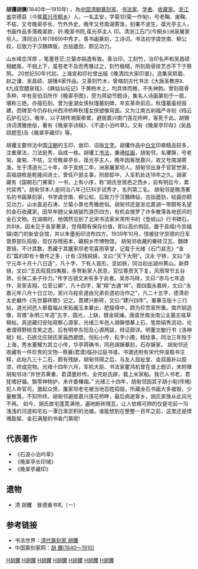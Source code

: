
{{Notability Unreferenced |time=2012-04-13T12:04:46+00:00 }}
'''胡䦆胡镢'''(1840年—1910年) ，為[[中国|中国]][[清朝|清朝]][[篆刻家|篆刻家]]、[[书法家|书法家]]、[[学者|学者]]、[[收藏家|收藏家]]。[[浙江省|浙江省]]崇德县（今属[[嘉兴市|嘉兴市]][[桐乡|桐乡]]）人。一名孟安，字菊邻(菊一作匊)，号老鞠、废鞠、不枯，又号晚翠亭长、竹外外史，晚年又号南湖寄渔，别署不波生，葆光亭主人，书画作品多落晚翠款，钤:晚翠书院,葆光亭主人 印。清浙江石门(今桐乡)洲泉屠家坝人。清同治八年(1869)中秀才。善书画篆刻，工诗词。书法初学虞世南、柳公权，后致力于汉魏碑版，古拙遒劲，颇见功力。

山水峰峦浑厚
，笔墨苍茫;兰菊亦娟逸有致。善治印，工刻竹，治印名声和吴昌硕相媲美，不相上下，虽苍老不及而秀雅过之，刻竹极精，所刻扇骨技艺亦不下于蔡照。
20世纪50年代初，上海宣和印社曾出版《晚清四大家印谱》，选集吴熙载、赵之谦、吴昌硕、胡镬4家作品。又善刻竹木，曾缩刻古代书法《大唐圣教序》、《九成宫醴泉铭》、《麻姑仙坛记》于黄杨木上，均具体而微，不失神韵。曾刻扇骨多种，中有吴伯滔所作《晚翠亭图》，旁为蒋幼节题诗，集名人诗画篆刻于一扇，堪称三绝。亦擅石刻，曾为鉴湖女侠秋瑾墓刻碑，辛亥革命前后，秋瑾墓虽经毁建，而碑至今仍存杭州西泠桥畔秋瑾女侠塑像背面。又为江南古刹福严寺刻《绉云石护石记》。晚年，以子胡传湘案牵累，避居嘉兴南门莲花桥畔，客死于此。胡镢诗词清雅绝俗，著有《晚翠亭诗稿》、《不波小泊吟草》。又有《晚翠亭印存》(吴昌硕题签)及《晚翠亭藏印》等。



胡䦆主要师法中国[[汉朝|汉朝]]的玉印、凿印、诏版[[文字|文字]]。胡䦆作品中[[白文|白文]]印章精品较多，注重章法，刀法挺秀，自成一格。胡䦆工[[书法|书法]]，兼通[[绘画|绘画]]，胡匊邻，名䦆镢，号老匊、废匊、不枯，又号晚翠亭长，葆光亭主人，晚年因客居嘉兴，故又号南湖寄渔，生于清道光二十年，卒于宣统二年，洲泉屠家坝人。胡匊邻出身于官宦世家，高祖胡枚是乾隆间进士，曾任户部主事，刑部郎中，入军机处达18年之久。胡家藏有《国朝石门黉案》一书，上有小序，称“胡氏世居邑之西乡，自有明迄今，累代奕秀”。胡匊邻本人是同治八年己巳科岁试秀才，名列第二名。
胡匊邻是晚清著名的书画篆刻家，书学虞世南、柳公权，后致力于汉魏碑帖，古拙遒劲，绘画亦颇见功力，山水直追石涛，兰菊小景也秀雅绝俗。胡匊邻还是浙北嘉湖一带颇有名望的金石收藏家，因早年随父亲胡骏烈游历四方，有机会搜罗了许多散落各地民间的金石文物。在湖南时，他偶然见到了北宋书法家米芾所书的《登岘山》行书碑石，共8块，因未见于各家著录，觉得颇有保存价值，即以高价购回，置于县城(今崇福镇)南门的新安会馆，并以朱墨拓印流布四方。1939年10月，惜被驻守崇德的日军管原部队捣毁，现仅存残拓本，藏桐乡市博物馆。
胡匊邻收藏的秦砖汉瓦、魏碑晋镜，不计其数，悉藏于其屠家坝老宅喜雨草堂，记载于光绪《石门县志》“金石”篇的即有十数件之多，计有:汉残铜镜，文曰:“天下大明”。汉永
宁砖，文曰:“永宁元年十月十八日造”，凡十字，下有人首形，坚如铁，同治初出湖州菁山。新莽镜，文曰:“王氏昭竟四夷服，多贺新家人民息，官位尊贵天下复，风雨常节五谷熟，长保二亲子孙力。”传字古镜文未有多于此者。吴赤乌砖，文曰:“赤乌七年造作，吴家吉翔，位至公卿”，凡十四字，案“翔”古通“祥”。晋四面永嘉砖，文曰:“永嘉元年八月十日立功，吴兴乌程俞道由兄弟俞道初治作之”，凡二十五字，德清俞太史樾作《先世墓砖歌》记之。晋建兴断砖，文曰:“建兴四年”。重摹玉版十三行帖，道光间邑人蔡载福从宋拓阗玉本摹出，肥瘦得中，颇为珍赏家所重。南齐铜造像，背镌“永明三年造”五字，圆光，上缺，镀金斑斓。唐虞世南汝南公主墓志铭草稿帖，真迹藏归安陆观察心源家，光绪三年邑人胡镢借摹上石，笔势娟秀流动，论者谓得野桃含笑之态，后有明李东阳及心源两跋，辩证颇详。明董文敏行书《洛神赋》帖，石嵌北庄胡氏家庙西廊壁。倪耘小传，耘字小圃，精绘事，同治三年殁于上海，秀水董耀为其立小传，华亭蒋确书，同邑胡镢摹刻，石存镢家。
胡匊邻还收藏有一件珍贵的文物--蔡襄(君谟)临孙过庭书谱。书谱还附有宋代仲温楷书注释，此帖凡三十二石，颇有残缺，胡匊邻得之后，与友人屈祉堂、金叔眉补以胶漆，终成完物。光绪十四年六月，军机大臣、书法家瞿鸿机曾在谱上题识，末附赠胡匊邻诗:“并世苏黄重，君谟墨妙传。全完赵氏辟，载上米家船。我已人书老，君犹嗜好偏。飘零神物护，未许委榛烟。”
光绪三十四年，胡匊邻因其子胡小匊(传缃)犯人命官司，激起众愤，屠家坝老宅被当地百姓捣毁，所藏金石书画大多被毁，少量散落，不知所终。胡匊邻避居嘉兴莲花桥畔，最后病逝客乡，胡氏家族从此风光不再。
如今，胡氏故宅蓬蒿满地，遍地断砖残瓦，让人依稀可辨的仅是宅前一沟浅浅的河道和宅右一潭日渐淤积的池塘。谁能想到在整整一百年之前，这里还是缥缃盈架、金石满屋的书香门第呢!

==代表著作==
*《石波小泊吟草》
*《晚翠亭长印储》
*《晚翠亭藏印》

==遗物==
* 清 胡钁　致德甫书札（一） 

==参考链接==
* 书法世界：[http://www.8368.org/shufa/2010/0327/2634.html 清代篆刻家 胡钁]{{dead link|date=2018年4月 |bot=InternetArchiveBot |fix-attempted=yes }}
* 中国篆刻家网：[https://web.archive.org/web/20110717161626/http://www.co888.com/index/kk001-hhh029.htm 胡 钁(1840～1910) ]

[[Category:中国篆刻家|H胡钁]]
[[Category:中国书法家|H胡钁]]
[[Category:中国收藏家|H胡钁]]
[[Category:清朝学者|H胡钁]]
[[Category:1840年出生|H胡钁]]
[[Category:1910年逝世|H胡钁]]
[[Category:嘉兴人|H胡钁]]